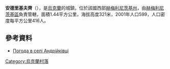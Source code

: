 {{coord|49|19|28|N|26|48|32|E|scale:100000|display=title}}

'''安德里基夫齊'''（{{lang-uk|Андрійківці}}），是[[烏克蘭|烏克蘭]]的城鎮，位於該國西部[[赫梅利尼茨基州|赫梅利尼茨基州]]，由[[赫梅利尼茨基區|赫梅利尼茨基區]]負責管轄，面積1.44平方公里，海拔高度321米，2001年人口599，人口密度每平方公里416人。

==參考資料==
* [http://weather.in.ua/ua/hmel'nickaja/209 Погода в селі Андрійківці] {{Wayback|url=http://weather.in.ua/ua/hmel'nickaja/209 |date=20111220094617 }}

{{Ukraine-geo-stub}}
[[Category:烏克蘭村落|Category:烏克蘭村落]]